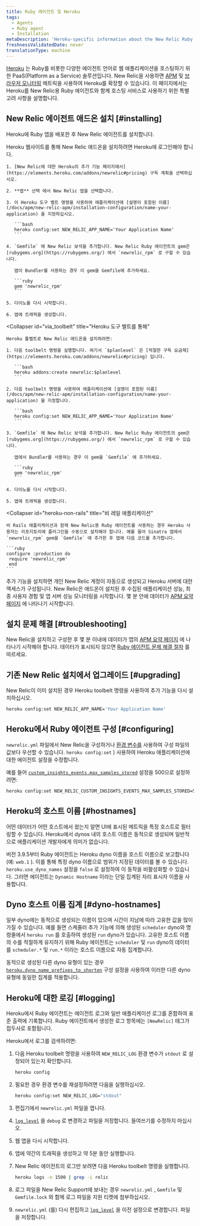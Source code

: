 ```yaml
---
title: Ruby 에이전트 및 Heroku
tags:
  - Agents
  - Ruby agent
  - Installation
metaDescription: 'Heroku-specific information about the New Relic Ruby agent, including installation, configuration, app naming, and logging.'
freshnessValidatedDate: never
translationType: machine
---
```


[Heroku](https://devcenter.heroku.com/articles/newrelic) 는 Ruby를 비롯한 다양한 에이전트 언어로 웹 애플리케이션을 호스팅하기 위한 PaaS(Platform as a Service) 솔루션입니다. New Relic을 사용하면 [APM](/docs/apm/new-relic-apm) 및 [브라우저 모니터링](/docs/browser/new-relic-browser) 메트릭을 사용하여 Heroku를 확장할 수 있습니다. 이 페이지에서는 Heroku를 New Relic용 Ruby 에이전트와 함께 호스팅 서비스로 사용하기 위한 특별 고려 사항을 설명합니다.

## New Relic 에이전트 애드온 설치 [#installing]

Heroku에 Ruby 앱을 배포한 후 New Relic 에이전트를 설치합니다.

<CollapserGroup>
  <Collapser
    id="via_heroku"
    title="Heroku 웹사이트를 통해"
  >
    Heroku 웹사이트를 통해 New Relic 애드온을 설치하려면 Heroku에 로그인해야 합니다.

    1. [New Relic에 대한 Heroku의 추가 기능 페이지에서](https://elements.heroku.com/addons/newrelic#pricing) 구독 계획을 선택하십시오.

    2. **앱** 선택 에서 New Relic 앱을 선택합니다.

    3. 이 Heroku 도구 벨트 명령을 사용하여 애플리케이션에 [설명이 포함된 이름](/docs/apm/new-relic-apm/installation-configuration/name-your-application) 을 지정하십시오.

       ```bash
       heroku config:set NEW_RELIC_APP_NAME='Your Application Name'
       ```

    4. `Gemfile` 에 New Relic 보석을 추가합니다. New Relic Ruby 에이전트의 gem은 [rubygems.org](https://rubygems.org/) 에서 `newrelic_rpm` 로 구할 수 있습니다.

       앱이 Bundler를 사용하는 경우 이 gem을 Gemfile에 추가하세요.

       ```ruby
       gem 'newrelic_rpm'
       ```

    5. 다이노를 다시 시작합니다.

    6. 앱에 트래픽을 생성합니다.
  </Collapser>

  <Collapser
    id="via_toolbelt"
    title="Heroku 도구 벨트를 통해"
  >
    Heroku 툴벨트로 New Relic 애드온을 설치하려면:

    1. 다음 toolbelt 명령을 실행합니다. 여기서 `$planlevel` 은 [적절한 구독 요금제](https://elements.heroku.com/addons/newrelic#pricing) 입니다.

       ```bash
       heroku addons:create newrelic:$planlevel
       ```

    2. 다음 toolbelt 명령을 사용하여 애플리케이션에 [설명이 포함된 이름](/docs/apm/new-relic-apm/installation-configuration/name-your-application) 을 지정합니다.

       ```bash
       heroku config:set NEW_RELIC_APP_NAME='Your Application Name'
       ```

    3. `Gemfile` 에 New Relic 보석을 추가합니다. New Relic Ruby 에이전트의 gem은 [rubygems.org](https://rubygems.org/) 에서 `newrelic_rpm` 로 구할 수 있습니다.

       앱에서 Bundler를 사용하는 경우 이 gem을 `Gemfile` 에 추가하세요.

       ```ruby
       gem 'newrelic_rpm'
       ```

    4. 다이노를 다시 시작합니다.

    5. 앱에 트래픽을 생성합니다.
  </Collapser>

  <Collapser
    id="heroku-non-rails"
    title="비 레일 애플리케이션"
  >
    비 Rails 애플리케이션과 함께 New Relic용 Ruby 에이전트를 사용하는 경우 Heroku 사용자는 리포지토리에 플러그인을 수동으로 설치해야 합니다. 예를 들어 Sinatra 앱에서 `newrelic_rpm` gem을 `Gemfile` 에 추가한 후 앱에 다음 코드를 추가합니다.

    ```ruby
    configure :production do
     require 'newrelic_rpm'
     end
    ```
  </Collapser>
</CollapserGroup>

추가 기능을 설치하면 개인 New Relic 계정이 자동으로 생성되고 Heroku 서버에 대한 액세스가 구성됩니다. New Relic은 애드온이 설치된 후 수집된 애플리케이션 성능, 최종 사용자 경험 및 앱 서버 성능 모니터링을 시작합니다. 몇 분 안에 데이터가 [APM 요약 페이지](/docs/apm/applications-menu/monitoring/apm-overview-page) 에 나타나기 시작합니다.

<InstallFeedback/>

## 설치 문제 해결 [#troubleshooting]

New Relic을 설치하고 구성한 후 몇 분 이내에 데이터가 앱의 [APM 요약 페이지](/docs/apm/applications-menu/monitoring/apm-overview-page) 에 나타나기 시작해야 합니다. 데이터가 표시되지 않으면 [Ruby 에이전트 문제 해결 절차](/docs/agents/ruby-agent/troubleshooting/no-data-appears-ruby) 를 따르세요.

## 기존 New Relic 설치에서 업그레이드 [#upgrading]

New Relic이 이미 설치된 경우 Heroku toolbelt 명령을 사용하여 추가 기능을 다시 설치하십시오.

```bash
heroku config:set NEW_RELIC_APP_NAME='Your Application Name'
```

## Heroku에서 Ruby 에이전트 구성 [#configuring]

`newrelic.yml` 파일에서 New Relic을 구성하거나 [환경 변수를](/docs/agents/ruby-agent/installation-configuration/ruby-agent-configuration) 사용하여 구성 파일의 값보다 우선할 수 있습니다. `heroku config:set` ) 사용하여 Heroku 애플리케이션에 대한 에이전트 설정을 수정합니다.

예를 들어 [`custom_insights_events.max_samples_stored`](/docs/apm/agents/ruby-agent/configuration/ruby-agent-configuration/#custom_insights_events-max_samples_stored) 설정을 500으로 설정하려면:

```bash
heroku config:set NEW_RELIC_CUSTOM_INSIGHTS_EVENTS_MAX_SAMPLES_STORED=500
```

## Heroku의 호스트 이름 [#hostnames]

어떤 데이터가 어떤 호스트에서 왔는지 알면 UI에 표시된 메트릭을 특정 호스트로 필터링할 수 있습니다. Heroku에서 dynos 내의 호스트 이름은 동적으로 생성되며 일반적으로 애플리케이션 개발자에게 의미가 없습니다.

버전 3.9.5부터 Ruby 에이전트는 Heroku dyno 이름을 호스트 이름으로 보고합니다(예: `web.1` ). 이를 통해 특정 dyno 이름으로 범위가 지정된 데이터를 볼 수 있습니다. `heroku.use_dyno_names` 설정을 `false` 로 설정하여 이 동작을 비활성화할 수 있습니다. 그러면 에이전트는 `Dynamic Hostname` 이라는 단일 집계된 자리 표시자 이름을 사용합니다.

## Dyno 호스트 이름 집계 [#dyno-hostnames]

일부 dyno에는 동적으로 생성되는 이름이 있으며 시간이 지남에 따라 고유한 값을 많이 가질 수 있습니다. 예를 들면 스케줄러 추가 기능에 의해 생성된 `scheduler` dyno와 명령줄에서 `heroku run` 를 호출하여 생성된 `run` dyno가 있습니다. 고유한 호스트 이름의 수를 적절하게 유지하기 위해 Ruby 에이전트는 `scheduler` 및 `run` dyno의 데이터를 `scheduler.*` 및 `run.*` 이라는 호스트 이름으로 자동 집계합니다.

동적으로 생성된 다른 dyno 유형이 있는 경우 [`heroku.dyno_name_prefixes_to_shorten`](/docs/apm/agents/ruby-agent/configuration/ruby-agent-configuration/#heroku) 구성 설정을 사용하여 이러한 다른 dyno 유형에 동일한 집계를 적용합니다.

## Heroku에 대한 로깅 [#logging]

Heroku에서 Ruby 에이전트는 에이전트 로그와 일반 애플리케이션 로그를 혼합하여 표준 출력에 기록합니다. Ruby 에이전트에서 생성한 로그 항목에는 `[NewRelic]` 태그가 접두사로 포함됩니다.

Heroku에서 로그를 검색하려면:

1. 다음 Heroku toolbelt 명령을 사용하여 `NEW_RELIC_LOG` 환경 변수가 `stdout` 로 설정되어 있는지 확인합니다.

   ```bash
   heroku config
   ```

2. 필요한 경우 환경 변수를 재설정하려면 다음을 실행하십시오.

   ```bash
   heroku config:set NEW_RELIC_LOG="stdout"
   ```

3. 편집기에서 `newrelic.yml` 파일을 엽니다.

4. [`log_level`](/docs/apm/agents/ruby-agent/configuration/ruby-agent-configuration/#log_level) 을 `debug` 로 변경하고 파일을 저장합니다. 들여쓰기를 수정하지 마십시오.

5. 웹 앱을 다시 시작합니다.

6. 앱에 약간의 트래픽을 생성하고 약 5분 동안 실행합니다.

7. New Relic 에이전트의 로그만 보려면 다음 Heroku toolbelt 명령을 실행합니다.

   ```bash
   heroku logs -n 1500 | grep -i relic
   ```

8. 로그 파일을 New Relic Support에 보내는 경우 `newrelic.yml` , `Gemfile` 및 `Gemfile.lock` 와 함께 로그 파일을 지원 티켓에 첨부하십시오.

9. `newrelic.yml` (를) 다시 편집하고 [`log_level`](/docs/apm/agents/ruby-agent/configuration/ruby-agent-configuration/#log_level) 을 이전 설정으로 변경합니다. 파일을 저장합니다.